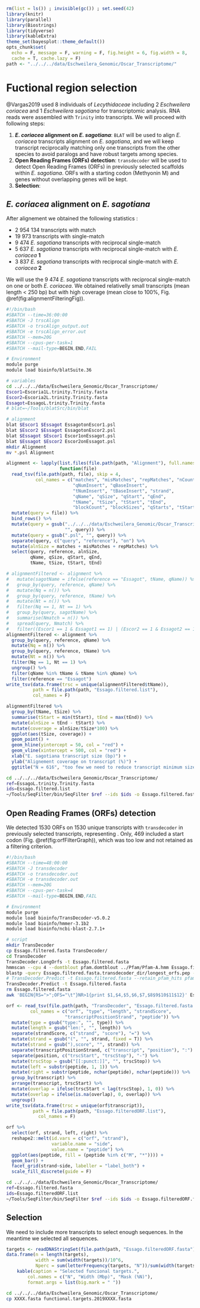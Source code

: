 ```r
rm(list = ls()) ; invisible(gc()) ; set.seed(42)
library(knitr)
library(parallel)
library(Biostrings)
library(tidyverse)
library(kableExtra)
theme_set(bayesplot::theme_default())
opts_chunk$set(
  echo = F, message = F, warning = F, fig.height = 6, fig.width = 8,
  cache = T, cache.lazy = F)
path <- "../../../data/Eschweilera_Genomic/Oscar_Transcriptome/"
```

# Fuctional region selection

@Vargas2019 used 8 individuals of *Lecythidaceae* including 2 *Eschweilera coriacea* and 1 *Eschweilera sagotiana* for transcriptomic analysis. RNA reads were assembled with `Trinity` into transcripts. We will proceed with following steps:

1. __*E. coriacea* alignment on *E. sagotiana*__: `BLAT` will be used to align *E. coriacea* transcripts alignment on *E. sagotiana*, and we will keep transcript reciprocally matching only one transcripts from the other species to avoid paralogs and have robust targets among species.
1. __Open Reading Frames (ORFs) detection__: `transdecoder` will be used to detect Open Reading Frames (ORFs) in previously selected scaffolds within *E. sagotiana*. ORFs with a starting codon (Methyonin M) and genes without overlapping genes will be kept.
1. __Selection__:

## *E. coriacea* alignment on *E. sagotiana*

After alignement we obtained the following statistics :

* 2 954 134 transcripts with match
* 19 973 transcripts with single-match
* 9 474 *E. sagotiana* transcripts with reciprocal single-match
* 5 637 *E. sagotiana* transcripts with reciprocal single-match  with *E. coriacea* **1**
* 3 837 *E. sagotiana* transcripts with reciprocal single-match  with *E. coriacea* **2**

We will use the 9 474  *E. sagotiana* transcripts with reciprocal single-match on one or both *E. coriacea*. We obtained relativelly small transcripts (mean length < 250 bp) but with high coverage (mean close to 100%, Fig. \@ref(fig:alignmentFilteringFig)).

```bash
#!/bin/bash
#SBATCH --time=36:00:00
#SBATCH -J trscAlign
#SBATCH -o trscAlign_output.out
#SBATCH -e trscAlign_error.out
#SBATCH --mem=20G
#SBATCH --cpus-per-task=1
#SBATCH --mail-type=BEGIN,END,FAIL

# Environment
module purge
module load bioinfo/blatSuite.36

# variables
cd ../../../data/Eschweilera_Genomic/Oscar_Transcriptome/
Escor1=Escoria1L.trinity.Trinity.fasta
Escor2=Escoria2L.trinity.Trinity.fasta
Essagot=EssagoL.trinity.Trinity.fasta
# blat=~/Tools/blatSrc/bin/blat

# alignment
blat $Escor1 $Essagot EssagotonEscor1.psl
blat $Escor2 $Essagot EssagotonEscor2.psl
blat $Essagot $Escor1 Escor1onEssagot.psl
blat $Essagot $Escor2 Escor2onEssagot.psl
mkdir Alignment
mv *.psl Alignment
```

```r
alignment <- lapply(list.files(file.path(path, "Alignment"), full.names = T), 
                    function(file)
  read_tsv(file.path(path, file), skip = 4, 
           col_names = c("matches", "misMatches", "repMatches", "nCount", 
                         "qNumInsert", "qBaseInsert",
                         "tNumInsert", "tBaseInsert", "strand", 
                         "qName", "qSize", "qStart", "qEnd", 
                         "tName", "tSize", "tStart", "tEnd", 
                         "blockCount", "blockSizes", "qStarts", "tStarts")) %>% # psl3 generics
  mutate(query = file)) %>% 
  bind_rows() %>% 
  mutate(query = gsub("../../../data/Eschweilera_Genomic/Oscar_Transcriptome//Alignment/", 
                      "", query)) %>% 
  mutate(query = gsub(".psl", "", query)) %>% 
  separate(query, c("query", "reference"), "on") %>% 
  mutate(alnSize = matches + misMatches + repMatches) %>% 
  select(query, reference, alnSize,
         qName, qSize, qStart, qEnd,
         tName, tSize, tStart, tEnd)
```

```r
# alignmentFiltered <- alignment %>% 
#   mutate(sagotName = ifelse(reference == "Essagot", tName, qName)) %>% 
#   group_by(query, reference, qName) %>% 
#   mutate(Nq = n()) %>% 
#   group_by(query, reference, tName) %>% 
#   mutate(Nt = n()) %>% 
#   filter(Nq == 1, Nt == 1) %>% 
#   group_by(query, sagotName) %>% 
#   summarise(Nmatch = n()) %>%
#   spread(query, Nmatch) %>% 
#   filter((Escor1 == 1 & Essagot1 == 1) | (Escor2 == 1 & Essagot2 == 1))
alignmentFiltered <- alignment %>% 
  group_by(query, reference, qName) %>% 
  mutate(Nq = n()) %>% 
  group_by(query, reference, tName) %>% 
  mutate(Nt = n()) %>% 
  filter(Nq == 1, Nt == 1) %>% 
  ungroup() %>% 
  filter(qName %in% tName & tName %in% qName) %>% 
  filter(reference == "Essagot") 
write_tsv(data.frame(trsc = unique(alignmentFiltered$tName)),
          path = file.path(path, "Essago.filtered.list"),
          col_names = F)
```

```r
alignmentFiltered %>%
  group_by(tName, tSize) %>%
  summarise(tStart = min(tStart), tEnd = max(tEnd)) %>% 
  mutate(alnSize = tEnd - tStart) %>% 
  mutate(coverage = alnSize/tSize*100) %>% 
  ggplot(aes(tSize, coverage)) +
  geom_point() +
  geom_hline(yintercept = 50, col = "red") +
  geom_vline(xintercept = 500, col = "red") +
  xlab("E. sagotiana transcript size (bp)") +
  ylab("Alignement coverage on transcript (%)") +
  ggtitle("N = 616", "too few we need to reduce transcript minimum size and/or minimum coverage.")
```

```bash
cd ../../../data/Eschweilera_Genomic/Oscar_Transcriptome/
ref=EssagoL.trinity.Trinity.fasta
ids=Essago.filtered.list
~/Tools/SeqFilter/bin/SeqFilter $ref --ids $ids -o Essago.filtered.fasta
```

## Open Reading Frames (ORFs) detection

We detected 1530 ORFs on 1530 unique transcripts with `transdecoder` in previously selected transcripts, representing . Only, 469 included a start codon (Fig. \@ref(fig:orfFilterGraph)), which was too low and not retained as a filtering criterion.

```bash
#!/bin/bash
#SBATCH --time=48:00:00
#SBATCH -J transdecoder
#SBATCH -o transdecoder.out
#SBATCH -e transdecoder.out
#SBATCH --mem=20G
#SBATCH --cpus-per-task=4
#SBATCH --mail-type=BEGIN,END,FAIL

# Environment
module purge
module load bioinfo/TransDecoder-v5.0.2
module load bioinfo/hmmer-3.1b2
module load bioinfo/ncbi-blast-2.7.1+

# script
mkdir TransDecoder
cp Essago.filtered.fasta TransDecoder/
cd TransDecoder
TransDecoder.LongOrfs -t Essago.filtered.fasta
hmmscan --cpu 4 --domtblout pfam.domtblout ../Pfam/Pfam-A.hmm Essago.filtered.fasta.transdecoder_dir/longest_orfs.pep
blastp -query Essago.filtered.fasta.transdecoder_dir/longest_orfs.pep -db /bank/ebi/uniprot/current/fasta/uniprot_sprot.fasta -max_target_seqs 1 -outfmt 6 -evalue 1e-5 -num_threads 10 > blastp.outfmt6
# TransDecoder.Predict -t Essago.filtered.fasta --retain_pfam_hits pfam.domtblout --retain_blastp_hits blastp.outfmt6
TransDecoder.Predict -t Essago.filtered.fasta
rm Essago.filtered.fasta
awk 'BEGIN{RS=">";OFS="\t"}NR>1{print $1,$4,$5,$6,$7,$8$9$10$11$12}' Essago.filtered.fasta.transdecoder.pep > Essago.filtered.fasta.transdecoder.pep.tsv
```

```r
orf <- read_tsv(file.path(path, "TransDecoder", "Essago.filtered.fasta.transdecoder.pep.tsv"), 
         col_names = c("orf", "type", "length", "strandScore", 
                      "transcriptPositionStrand", "peptide")) %>% 
  mutate(type = gsub("type:", "", type)) %>% 
  mutate(length = gsub("len:", "", length)) %>% 
  separate(strandScore, c("strand", "score"), "=") %>% 
  mutate(strand = gsub("(", "", strand, fixed = T)) %>% 
  mutate(strand = gsub("),score", "", strand)) %>% 
  separate(transcriptPositionStrand, c("transcript", "position"), ":") %>% 
  separate(position, c("trscStart", "trscStop"), "-") %>% 
  mutate(trscStop = gsub("[[:punct:]]", "", trscStop)) %>% 
  mutate(left = substr(peptide, 1, 1)) %>% 
  mutate(right = substr(peptide, nchar(peptide), nchar(peptide))) %>% 
  group_by(transcript) %>% 
  arrange(transcript, trscStart) %>% 
  mutate(overlap = ifelse(trscStart < lag(trscStop), 1, 0)) %>% 
  mutate(overlap = ifelse(is.na(overlap), 0, overlap)) %>% 
  ungroup()
write_tsv(data.frame(trsc = unique(orf$transcript)),
          path = file.path(path, "Essago.filteredORF.list"),
            col_names = F)
```

```r
orf %>% 
  select(orf, strand, left, right) %>% 
  reshape2::melt(id.vars = c("orf", "strand"),
                 variable.name = "side",
                 value.name = "peptide") %>% 
  ggplot(aes(peptide, fill = (peptide %in% c("M", "*")))) +
  geom_bar() +
  facet_grid(strand~side, labeller = "label_both") +
  scale_fill_discrete(guide = F)
```

```bash
cd ../../../data/Eschweilera_Genomic/Oscar_Transcriptome/
ref=Essago.filtered.fasta
ids=Essago.filteredORF.list
~/Tools/SeqFilter/bin/SeqFilter $ref --ids $ids -o Essago.filteredORF.fasta
```

## Selection

We need to include more transcripts to select enough sequences. In the meantime we selected all sequences.

```r
targets <- readDNAStringSet(file.path(path, "Essago.filteredORF.fasta"))
data.frame(n = length(targets),
           width = sum(width(targets))/10^6,
           Nperc = sum(letterFrequency(targets, "N"))/sum(width(targets))) %>% 
    kable(caption = "Selected funcional targets.",
        col.names = c("N", "Width (Mbp)", "Mask (%N)"),
        format.args = list(big.mark = " "))
```

```bash
cd ../../../data/Eschweilera_Genomic/Oscar_Transcriptome/
cp XXXX.fasta functional.targets.2019XXXX.fasta
```